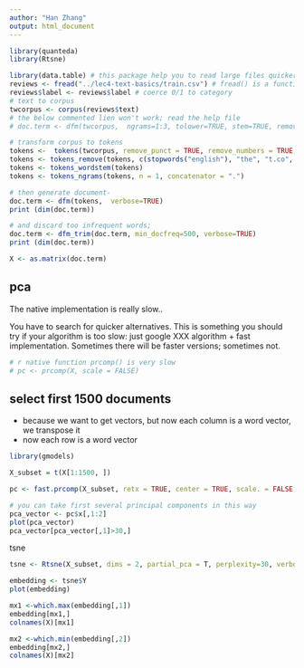 ```yaml
---
author: "Han Zhang"
output: html_document
---
```


```r
library(quanteda)
library(Rtsne)

library(data.table) # this package help you to read large files quicker
reviews <- fread("../lec4-text-basics/train.csv") # fread() is a function in data.table
reviews$label <- reviews$label # coerce 0/1 to category
# text to corpus
twcorpus <- corpus(reviews$text)
# the below commented lien won't work; read the help file
# doc.term <- dfm(twcorpus,  ngrams=1:3, tolower=TRUE, stem=TRUE, remove_punct = TRUE, remove_url=TRUE,  verbose=TRUE, remove=c(stopwords("english"), "the", "t.co", "https", "rt", "amp", "http", "t.c", "can", "u", "<", ">", "br"))

# transform corpus to tokens
tokens <-  tokens(twcorpus, remove_punct = TRUE, remove_numbers = TRUE, remove_symbols = TRUE, remove_url = TRUE)
tokens <- tokens_remove(tokens, c(stopwords("english"), "the", "t.co", "https", "rt", "amp", "http", "t.c", "can", "u", "<", ">", "br", " ")) 
tokens <- tokens_wordstem(tokens)
tokens <- tokens_ngrams(tokens, n = 1, concatenator = ".")

# then generate document-
doc.term <- dfm(tokens,  verbose=TRUE)
print (dim(doc.term))

# and discard too infrequent words; 
doc.term <- dfm_trim(doc.term, min_docfreq=500, verbose=TRUE)
print (dim(doc.term))
```

```r
X <- as.matrix(doc.term)
```


## pca

The native implementation is really slow..

You have to search for quicker alternatives. This is something you should try if your algorithm is too slow: just google XXX algorithm + fast implementation.
Sometimes there will be faster versions; sometimes not.


```r
# r native function prcomp() is very slow
# pc <- prcomp(X, scale = FALSE)
```


## select first 1500 documents
- because we want to get vectors, but now each column is a word vector, we transpose it
- now each row is a word vector
```r
library(gmodels)

X_subset = t(X[1:1500, ])

pc <- fast.prcomp(X_subset, retx = TRUE, center = TRUE, scale. = FALSE, tol = NULL)

```

```r
# you can take first several principal components in this way
pca_vector <- pc$x[,1:2]
plot(pca_vector)
pca_vector[pca_vector[,1]>30,]
```

tsne


```r
tsne <- Rtsne(X_subset, dims = 2, partial_pca = T, perplexity=30, verbose=TRUE, max_iter = 50)

embedding <- tsne$Y
plot(embedding)

mx1 <-which.max(embedding[,1])
embedding[mx1,]
colnames(X)[mx1]

mx2 <-which.min(embedding[,2])
embedding[mx2,]
colnames(X)[mx2]
```
